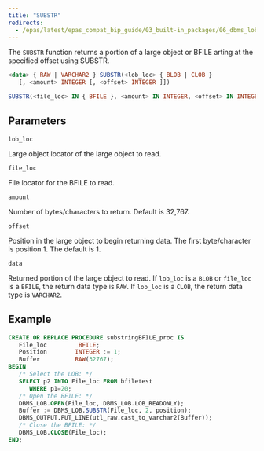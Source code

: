 ```yaml
---
title: "SUBSTR"
redirects:
  - /epas/latest/epas_compat_bip_guide/03_built-in_packages/06_dbms_lob/11_substr/ #generated for docs/epas/reorg-role-use-case-mode
---
```


The `SUBSTR` function returns a portion of a large object or BFILE arting at the specified offset using SUBSTR.

```sql
<data> { RAW | VARCHAR2 } SUBSTR(<lob_loc> { BLOB | CLOB }
   [, <amount> INTEGER [, <offset> INTEGER ]])

SUBSTR(<file_loc> IN { BFILE }, <amount> IN INTEGER, <offset> IN INTEGER)
```

## Parameters

`lob_loc`

 Large object locator of the large object to read.

`file_loc`

 File locator for the BFILE to read.

`amount`

 Number of bytes/characters to return. Default is 32,767.

`offset`

 Position in the large object to begin returning data. The first byte/character is position 1. The default is 1.

`data`

 Returned portion of the large object to read. If `lob_loc` is a `BLOB` or `file_loc` is a `BFILE`, the return data type is `RAW`. If `lob_loc` is a `CLOB`, the return data type is `VARCHAR2`.

## Example

``` sql
CREATE OR REPLACE PROCEDURE substringBFILE_proc IS
   File_loc         BFILE;
   Position        INTEGER := 1;
   Buffer          RAW(32767);
BEGIN
   /* Select the LOB: */  
   SELECT p2 INTO File_loc FROM bfiletest 
      WHERE p1=20;
   /* Open the BFILE: */  
   DBMS_LOB.OPEN(File_loc, DBMS_LOB.LOB_READONLY);
   Buffer := DBMS_LOB.SUBSTR(File_loc, 2, position);
   DBMS_OUTPUT.PUT_LINE(utl_raw.cast_to_varchar2(Buffer)); 
   /* Close the BFILE: */  
   DBMS_LOB.CLOSE(File_loc);
END;
```